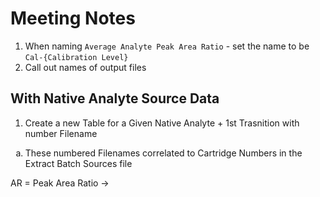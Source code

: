 # Meeting Notes

1. When naming `Average Analyte Peak Area Ratio` - set the name to be `Cal-{Calibration Level}`
2. Call out names of output files

## With Native Analyte Source Data

1. Create a new Table for a Given Native Analyte + 1st Trasnition with number Filename
  a. These numbered Filenames correlated to Cartridge Numbers in the Extract Batch Sources file
  
  
AR = Peak Area Ratio -> 

